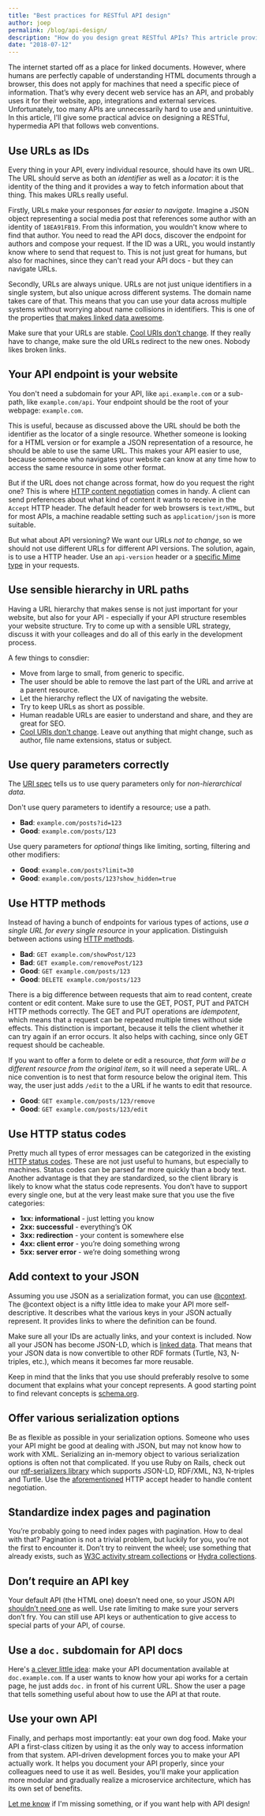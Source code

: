 ```yaml
---
title: "Best practices for RESTful API design"
author: joep
permalink: /blog/api-design/
description: "How do you design great RESTful APIs? This artricle provides do's and dont's for designing an API."
date: "2018-07-12"
---
```


The internet started off as a place for linked documents.
However, where humans are perfectly capable of understanding HTML documents through a browser, this does not apply for machines that need a specific piece of information.
That’s why every decent web service has an API, and probably uses it for their website, app, integrations and external services.
Unfortunately, too many APIs are unnecessarily hard to use and unintuitive.
In this article, I'll give some practical advice on designing a RESTful, hypermedia API that follows web conventions.

## Use URLs as IDs
Every thing in your API, every individual resource, should have its own URL. The URL should serve as both an _identifier_ as well as a _locator_: it is the identity of the thing and it provides a way to fetch information about that thing. This makes URLs really useful.

Firstly, URLs make your responses _far easier to navigate_. Imagine a JSON object representing a social media post that references some author with an identity of `18EA91FB19`. From this information, you wouldn't know where to find that author. You need to read the API docs, discover the endpoint for authors and compose your request. If the ID was a URL, you would instantly know where to send that request to. This is not just great for humans, but also for machines, since they can't read your API docs - but they can navigate URLs.

Secondly, URLs are always unique. URLs are not just unique identifiers in a single system, but also unique across different systems. The domain name takes care of that. This means that you can use your data across multiple systems without worrying about name collisions in identifiers. This is one of the properties [that makes linked data awesome](https://ontola.io/what-is-linked-data).

Make sure that your URLs are stable. [Cool URIs don’t change](https://www.w3.org/Provider/Style/URI). If they really have to change, make sure the old URLs redirect to the new ones. Nobody likes broken links.

## Your API endpoint is your website
You don't need a subdomain for your API, like `api.example.com` or a sub-path, like `example.com/api`. Your endpoint should be the root of your webpage: `example.com`.

This is useful, because as discussed above the URL should be both the identifier as the locator of a single resource. Whether someone is looking for a HTML version or for example a JSON representation of a resource, he should be able to use the same URL. This makes your API easier to use, because someone who navigates your website can know at any time how to access the same resource in some other format.

But if the URL does not change across format, how do you request the right one? This is where [HTTP content negotiation](https://developer.mozilla.org/en-US/docs/Web/HTTP/Headers/Accept) comes in handy. A client can send preferences about what kind of content it wants to receive in the `Accept` HTTP header. The default header for web browsers is `text/HTML`, but for most APIs, a machine readable setting such as `application/json` is more suitable.

But what about API versioning? We want our URLs _not to change_, so we should not use different URLs for different API versions. The solution, again, is to use a HTTP header. Use an `api-version` header or a [specific Mime type](https://developer.github.com/v3/media/) in your requests.

## Use sensible hierarchy in URL paths
Having a URL hierarchy that makes sense is not just important for your website, but also for your API - especially if your API structure resembles your website structure. Try to come up with a sensible URL strategy, discuss it with your colleages and do all of this early in the development process.

A few things to consdier:
* Move from large to small, from generic to specific.
* The user should be able to remove the last part of the URL and arrive at a parent resource.
* Let the hierarchy reflect the UX of navigating the website.
* Try to keep URLs as short as possible.
* Human readable URLs are easier to understand and share, and they are great for SEO.
* [Cool URIs don't change](https://www.w3.org/Provider/Style/URI). Leave out anything that might change, such as author, file name extensions, status or subject.

## Use query parameters correctly
The [URI spec](https://tools.ietf.org/html/rfc3986#section-3.4) tells us to use query parameters only for _non-hierarchical data_.

Don't use query parameters to identify a resource; use a path.

* **Bad**: `example.com/posts?id=123`
* **Good**: `example.com/posts/123`

Use query parameters for _optional_ things like limiting, sorting, filtering and other modifiers:

* **Good**: `example.com/posts?limit=30`
* **Good**: `example.com/posts/123?show_hidden=true`

## Use HTTP methods
Instead of having a bunch of endpoints for various types of actions, use _a single URL for every single resource_ in your application. Distinguish between actions using [HTTP methods](https://developer.mozilla.org/en-US/docs/Web/HTTP/Methods).

* **Bad**: `GET example.com/showPost/123`
* **Bad**: `GET example.com/removePost/123`
* **Good**: `GET example.com/posts/123`
* **Good**: `DELETE example.com/posts/123`

There is a big difference between requests that aim to read content, create content or edit content. Make sure to use the GET, POST, PUT and PATCH HTTP methods correctly. The GET and PUT operations are _idempotent_, which means that a request can be repeated multiple times without side effects. This distinction is important, because it tells the client whether it can try again if an error occurs. It also helps with caching, since only GET request should be cacheable.

If you want to offer a form to delete or edit a resource, _that form will be a different resource from the original item_, so it will need a seperate URL. A nice convention is to nest that form resource below the original item. This way, the user just adds `/edit` to the a URL if he wants to edit that resource.

* **Good**: `GET example.com/posts/123/remove`
* **Good**: `GET example.com/posts/123/edit`

## Use HTTP status codes
Pretty much all types of error messages can be categorized in the existing [HTTP status codes](https://developer.mozilla.org/nl/docs/Web/HTTP/Status). These are not just useful to humans, but especially to machines. Status codes can be parsed far more quickly than a body text. Another advantage is that they are standardized, so the client library is likely to know what the status code represents. You don’t have to support every single one, but at the very least make sure that you use the five categories:
* **1xx: informational** - just letting you know
* **2xx: successful** - everything’s OK
* **3xx: redirection** - your content is somewhere else
* **4xx: client error** - you’re doing something wrong
* **5xx: server error** - we’re doing something wrong

## Add context to your JSON
Assuming you use JSON as a serialization format, you can use [@context](https://json-ld.org/spec/FCGS/json-ld/20180607/#the-context). The @context object is a nifty little idea to make your API more self-descriptive. It describes what the various keys in your JSON actually represent. It provides links to where the definition can be found.

Make sure all your IDs are actually links, and your context is included. Now all your JSON has become JSON-LD, which is [linked data](https://ontola.io/what-is-linked-data). That means that your JSON data is now convertible to other RDF formats (Turtle, N3, N-triples, etc.), which means it becomes far more reusable.

Keep in mind that the links that you use should preferably resolve to some document that explains what your concept represents. A good starting point to find relevant concepts is [schema.org](https://schema.org).

## Offer various serialization options
Be as flexible as possible in your serialization options. Someone who uses your API might be good at dealing with JSON, but may not know how to work with XML. Serializing an in-memory object to various serialization options is often not that complicated. If you use Ruby on Rails, check out our [rdf-serializers library](https://github.com/argu-co/rdf-serializers) which supports JSON-LD, RDF/XML, N3, N-triples and Turtle. Use the [aforementioned](#your-api-endpoint-is-your-website) HTTP accept header to handle content negotiation.

## Standardize index pages and pagination
You’re probably going to need index pages with pagination. How to deal with that? Pagination is not a trivial problem, but luckily for you, you’re not the first to encounter it. Don’t try to reinvent the wheel; use something that already exists, such as [W3C activity stream collections](https://www.w3.org/TR/activitystreams-core/#collections) or [Hydra collections](http://www.hydra-cg.com/spec/latest/core/#collections).

## Don’t require an API key
Your default API (the HTML one) doesn’t need one, so your JSON API [shouldn’t need one](https://ruben.verborgh.org/blog/2013/11/29/the-lie-of-the-api/#api-keys-are-a-lie) as well. Use rate limiting to make sure your servers don’t fry. You can still use API keys or authentication to give access to special parts of your API, of course.

## Use a `doc.` subdomain for API docs
Here's [a clever little idea](https://medium.com/@fletcher91/semantic-documentation-1177d563783c): make your API documentation available at `doc.example.com`. If a user wants to know how your api works for a certain page, he just adds `doc.` in front of his current URL. Show the user a page that tells something useful about how to use the API at that route.

## Use your own API
Finally, and perhaps most importantly: eat your own dog food. Make your API a first-class citizen by using it as the only way to access information from that system. API-driven development forces you to make your API actually work. It helps you document your API properly, since your colleagues need to use it as well. Besides, you'll make your application more modular and gradually realize a microservice architecture, which has its own set of benefits.

[Let me know](mailto:joep@argu.co) if I'm missing something, or if you want help with API design!

